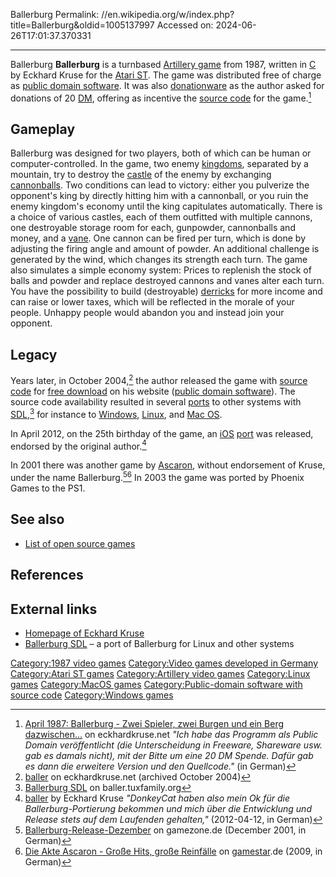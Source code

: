 Ballerburg
Permalink: //en.wikipedia.org/w/index.php?title=Ballerburg&oldid=1005137997
Accessed on: 2024-06-26T17:01:37.370331



------
Ballerburg
{{Infobox video game
|title = Ballerburg
|image = 
|caption = Screenshot from the Atari ST version
|developer =
|publisher = Eckhard Kruse
|designer = Eckhard Kruse
|programmer = Eckhard Kruse
|engine =
|released = April 1987
|genre = [[Artillery game]]
|modes = [[Single player]], [[Hotseat (multiplayer mode)|Hot seat]]
|platforms = [[Atari ST]]
|composer =
}}
'''Ballerburg''' is a turnbased [[Artillery game]] from 1987, written in [[C (programming language)|C]] by Eckhard Kruse for the [[Atari ST]]. The game was distributed free of charge as [[public domain software]]. It was also [[donationware]] as the author asked for donations of 20 [[Deutsche Mark|DM]], offering as incentive the [[source code]] for the game.<ref>[http://www.eckhardkruse.net/atari_st/baller.html April 1987: Ballerburg - Zwei Spieler, zwei Burgen und ein Berg dazwischen...] on eckhardkruse.net ''"Ich habe das Programm als Public Domain veröffentlicht (die Unterscheidung in Freeware, Shareware usw. gab es damals nicht), mit der Bitte um eine 20 DM Spende. Dafür gab es dann die erweitere Version und den Quellcode."'' (in German)</ref>

== Gameplay ==
Ballerburg was designed for two players, both of which can be human or computer-controlled. In the game, two enemy [[Monarchy|kingdoms]], separated by a mountain, try to destroy the [[castle]] of the enemy by exchanging [[Round shot|cannonballs]]. Two conditions can lead to victory: either you pulverize the opponent's king by directly hitting him with a cannonball, or you ruin the enemy kingdom's economy until the king capitulates automatically. There is a choice of various castles, each of them outfitted with multiple cannons, one destroyable storage room for each, gunpowder, cannonballs and money, and a [[vane anemometer|vane]]. One cannon can be fired per turn, which is done by adjusting the firing angle and amount of powder. An additional challenge is generated by the wind, which changes its strength each turn. The game also simulates a simple economy system: Prices to replenish the stock of balls and powder and replace destroyed cannons and vanes alter each turn. You have the possibility to build (destroyable) [[derrick]]s for more income and can raise or lower taxes, which will be reflected in the morale of your people. Unhappy people would abandon you and instead join your opponent.

== Legacy ==
Years later, in October 2004,<ref>[https://web.archive.org/web/20041010034944/http://www.eckhardkruse.net/atari_st/baller.html baller] on eckhardkruse.net (archived October 2004)</ref> the author released the game with [[source code]] for [[Freeware|free download]] on his website ([[public domain software]]). The source code availability resulted in several [[Source port|ports]] to other systems with [[Simple DirectMedia Library|SDL]],<ref>[http://baller.tuxfamily.org/ Ballerburg SDL] on baller.tuxfamily.org</ref> for instance to [[Windows]], [[Linux]], and [[Mac OS]].

In April 2012, on the 25th birthday of the game, an [[iOS]] [[Source port|port]] was released, endorsed by the original author.<ref>[http://www.eckhardkruse.net/atari_st/baller.html baller] by Eckhard Kruse ''"DonkeyCat haben also mein Ok für die Ballerburg-Portierung bekommen und mich über die Entwicklung und Release stets auf dem Laufenden gehalten,"'' (2012-04-12, in German)</ref>

In 2001 there was another game by [[Ascaron]], without endorsement of Kruse, under the name Ballerburg.<ref>[http://www.gamezone.de/Ballerburg-Spiel-18537/News/Ballerburg-Release-Dezember-894259/ Ballerburg-Release-Dezember] on gamezone.de (December 2001, in German)</ref><ref>[http://www.gamestar.de/specials/reports/1958674/die_akte_ascaron_p2.html Die Akte Ascaron - Große Hits, große Reinfälle] on [[gamestar]].de (2009, in German)</ref> In 2003 the game was ported by Phoenix Games to the PS1.

==See also==
{{Portal|Free and open-source software|Video games}}
* [[List of open source games]]

== References ==
{{reflist|30em}}

== External links ==
* [http://www.eckhardkruse.net/atari_st/baller.html Homepage of Eckhard Kruse]
* [http://baller.tuxfamily.org/ Ballerburg SDL] – a port of Ballerburg for Linux and other systems

[[Category:1987 video games]]
[[Category:Video games developed in Germany]]
[[Category:Atari ST games]]
[[Category:Artillery video games]]
[[Category:Linux games]]
[[Category:MacOS games]]
[[Category:Public-domain software with source code]]
[[Category:Windows games]]